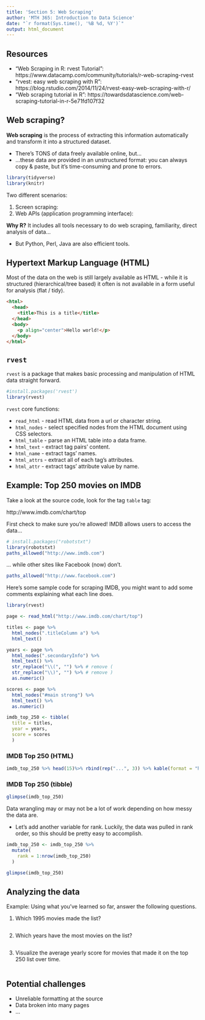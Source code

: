 ```yaml
---
title: 'Section 5: Web Scraping'
author: 'MTH 365: Introduction to Data Science'
date: "`r format(Sys.time(), '%B %d, %Y')`"
output: html_document
---
```


## Resources

- "Web Scraping in R: rvest Tutorial": https://www.datacamp.com/community/tutorials/r-web-scraping-rvest
- "rvest: easy web scraping with R": https://blog.rstudio.com/2014/11/24/rvest-easy-web-scraping-with-r/
- "Web scraping tutorial in R": https://towardsdatascience.com/web-scraping-tutorial-in-r-5e71fd107f32

## Web scraping?

__Web scraping__ is the process of extracting this information automatically and transform it into a structured dataset.

- There's TONS of data freely available online, but...
- ...these data are provided in an unstructured format: you can always copy & paste, but it's time-consuming and prone to errors.

```r
library(tidyverse)
library(knitr)
```

Two different scenarios:

1. Screen scraping: 
2. Web APIs (application programming interface): 

__Why R?__ It includes all tools necessary to do web scraping, familiarity, direct analysis of data... 

- But Python, Perl, Java are also efficient tools.

## Hypertext Markup Language (HTML)

Most of the data on the web is still largely available as HTML - while it is structured (hierarchical/tree based) it often is not available in a form useful for analysis (flat / tidy).

```html
<html>
  <head>
    <title>This is a title</title>
  </head>
  <body>
    <p align="center">Hello world!</p>
  </body>
</html>
```

## `rvest`

`rvest` is a package that makes basic processing and manipulation of HTML data straight forward.

```r
#install.packages('rvest')
library(rvest)
```

`rvest` core functions:

- `read_html` - read HTML data from a url or character string.
- `html_nodes` - select specified nodes from the HTML document using CSS selectors.
- `html_table` - parse an HTML table into a data frame.
- `html_text` - extract tag pairs' content.
- `html_name` - extract tags' names.
- `html_attrs` - extract all of each tag's attributes.
- `html_attr` - extract tags' attribute value by name.


## Example: Top 250 movies on IMDB

Take a look at the source code, look for the tag `table` tag:

http://www.imdb.com/chart/top

First check to make sure you're allowed! IMDB allows users to access the data...

```r
# install.packages("robotstxt")
library(robotstxt)
paths_allowed("http://www.imdb.com")
```

... while other sites like Facebook (now) don't.

```r
paths_allowed("http://www.facebook.com")
```

Here's some sample code for scraping IMDB, you might want to add some comments explaining what each line does.

```r
library(rvest)

page <- read_html("http://www.imdb.com/chart/top")

titles <- page %>%
  html_nodes(".titleColumn a") %>%
  html_text()

years <- page %>%
  html_nodes(".secondaryInfo") %>%
  html_text() %>%
  str_replace("\\(", "") %>% # remove (
  str_replace("\\)", "") %>% # remove )
  as.numeric()

scores <- page %>%
  html_nodes("#main strong") %>%
  html_text() %>%
  as.numeric()

imdb_top_250 <- tibble(
  title = titles, 
  year = years, 
  score = scores
  )
```

### IMDB Top 250 (HTML)

```r
imdb_top_250 %>% head(15)%>% rbind(rep("...", 3)) %>% kable(format = "html")
```

### IMDB Top 250 (tibble)

```r
glimpse(imdb_top_250)
```

Data wrangling may or may not be a lot of work depending on how messy the data are.

- Let's add another variable for rank. Luckily, the data was pulled in rank order, so this should be pretty easy to accomplish.

```r
imdb_top_250 <- imdb_top_250 %>%
  mutate(
    rank = 1:nrow(imdb_top_250)
  )

glimpse(imdb_top_250)
```

## Analyzing the data

Example: Using what you've learned so far, answer the following questions.

1. Which 1995 movies made the list?

```r

```

2. Which years have the most movies on the list?

```r

```

3. Visualize the average yearly score for movies that made it on the top 250 list over time.

```r

```


## Potential challenges

- Unreliable formatting at the source
- Data broken into many pages
- ...


